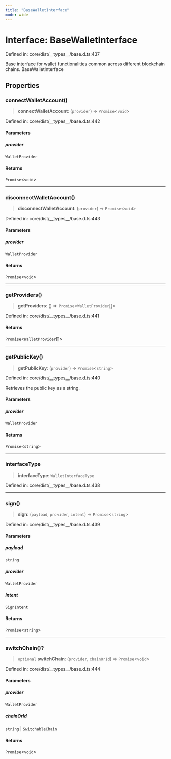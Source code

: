```yaml
---
title: "BaseWalletInterface"
mode: wide
---
```

  
# Interface: BaseWalletInterface

Defined in: core/dist/\_\_types\_\_/base.d.ts:437

Base interface for wallet functionalities common across different blockchain chains.
 BaseWalletInterface

## Properties

### connectWalletAccount()

> **connectWalletAccount**: (`provider`) => `Promise`\<`void`\>

Defined in: core/dist/\_\_types\_\_/base.d.ts:442

#### Parameters

##### provider

`WalletProvider`

#### Returns

`Promise`\<`void`\>

***

### disconnectWalletAccount()

> **disconnectWalletAccount**: (`provider`) => `Promise`\<`void`\>

Defined in: core/dist/\_\_types\_\_/base.d.ts:443

#### Parameters

##### provider

`WalletProvider`

#### Returns

`Promise`\<`void`\>

***

### getProviders()

> **getProviders**: () => `Promise`\<`WalletProvider`[]\>

Defined in: core/dist/\_\_types\_\_/base.d.ts:441

#### Returns

`Promise`\<`WalletProvider`[]\>

***

### getPublicKey()

> **getPublicKey**: (`provider`) => `Promise`\<`string`\>

Defined in: core/dist/\_\_types\_\_/base.d.ts:440

Retrieves the public key as a string.

#### Parameters

##### provider

`WalletProvider`

#### Returns

`Promise`\<`string`\>

***

### interfaceType

> **interfaceType**: `WalletInterfaceType`

Defined in: core/dist/\_\_types\_\_/base.d.ts:438

***

### sign()

> **sign**: (`payload`, `provider`, `intent`) => `Promise`\<`string`\>

Defined in: core/dist/\_\_types\_\_/base.d.ts:439

#### Parameters

##### payload

`string`

##### provider

`WalletProvider`

##### intent

`SignIntent`

#### Returns

`Promise`\<`string`\>

***

### switchChain()?

> `optional` **switchChain**: (`provider`, `chainOrId`) => `Promise`\<`void`\>

Defined in: core/dist/\_\_types\_\_/base.d.ts:444

#### Parameters

##### provider

`WalletProvider`

##### chainOrId

`string` | `SwitchableChain`

#### Returns

`Promise`\<`void`\>
